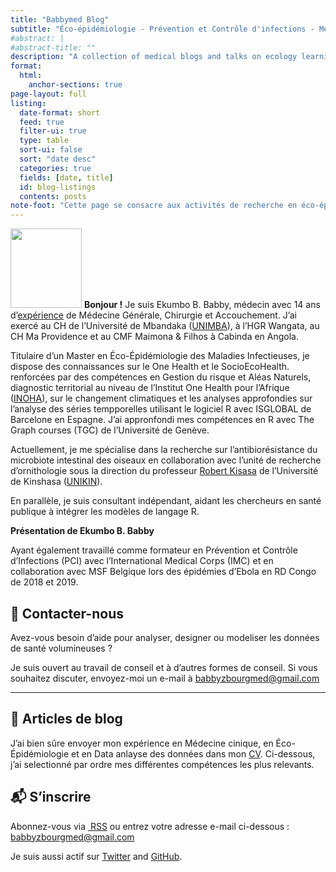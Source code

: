 ```yaml
---
title: "Babbymed Blog"
subtitle: "Éco-épidémiologie - Prévention et Contrôle d'infections - Médecine générale"
#abstract: |
#abstract-title: ""
description: "A collection of medical blogs and talks on ecology learning and data science."
format:
  html:
    anchor-sections: true
page-layout: full
listing:
  date-format: short
  feed: true
  filter-ui: true
  type: table
  sort-ui: false
  sort: "date desc"
  categories: true
  fields: [date, title]
  id: blog-listings
  contents: posts
note-foot: "Cette page se consacre aux activités de recherche en éco-épidémiologie, la Prévention et Contrôles d'infections et la pratique générale de la médecine clinique dans le context africain, ainsi que les analyses des données de santé avec R."
---
```


::: {.profile-header layout="[21,79]"}
![](bbz_pass.jpg){width="114" height="127"} **Bonjour !** Je suis Ekumbo B. Babby, médecin avec 14 ans d'[expérience](https://linkedin.com) de Médecine Générale, Chirurgie et Accouchement. J'ai exercé au CH de l'Université de Mbandaka ([UNIMBA](#0)), à l'HGR Wangata, au CH Ma Providence et au CMF Maimona & Filhos à Cabinda en Angola.

Titulaire d'un Master en Éco-Épidémiologie des Maladies Infectieuses, je dispose des connaissances sur le One Health et le SocioEcoHealth. renforcées par des compétences en Gestion du risque et Aléas Naturels, diagnostic territorial au niveau de l'Institut One Health pour l'Afrique ([INOHA](#0)), sur le changement climatiques et les analyses approfondies sur l'analyse des séries tempporelles utilisant le logiciel R avec ISGLOBAL de Barcelone en Espagne. J'ai appronfondi mes compétences en R avec The Graph courses (TGC) de l'Université de Genève.

Actuellement, je me spécialise dans la recherche sur l’antibiorésistance du microbiote intestinal des oiseaux en collaboration avec l'unité de recherche d'ornithologie sous la direction du professeur [Robert Kisasa](#0) de l’Université de Kinshasa ([UNIKIN](#0)).

En parallèle, je suis consultant indépendant, aidant les chercheurs en santé publique à intégrer les modèles de langage R.
:::

::: {.profile-header layout="[21,79]"}
**Présentation de Ekumbo B. Babby**

Ayant également travaillé comme formateur en Prévention et Contrôle d'Infections (PCI) avec l'International Medical Corps (IMC) et en collaboration avec MSF Belgique lors des épidémies d'Ebola en RD Congo de 2018 et 2019.
:::

## 💼 Contacter-nous

Avez-vous besoin d’aide pour analyser, designer ou modeliser les données de santé volumineuses ?

Je suis ouvert au travail de conseil et à d’autres formes de conseil. Si vous souhaitez discuter, envoyez-moi un e-mail à [babbyzbourgmed\@gmail.com](babbyzbourgmed@gmail.com)

------------------------------------------------------------------------

## 📮 Articles de blog

J'ai bien sûre envoyer mon expérience en Médecine cinique, en Éco-Épidémiologie et en Data anlayse des données dans mon [CV](https://babbymed.github.io/cv.qmd/). Ci-dessous, j'ai selectionné par ordre mes différentes compétences les plus relevants.

## 📬 S'inscrire

Abonnez-vous via [ RSS](https://babby.github.io/babby/index.xml) ou entrez votre adresse e-mail ci-dessous : [babbyzbourgmed\@gmail.com](babbyzbourgmed@gmail.com)

Je suis aussi actif sur [Twitter](https://twitter.com/khelomite) and [GitHub](https://github.com/Babbymed).

```{=html}
<script async data-uid="f405c5ca98" src="https://Babbymed.github.io"</script>
```
